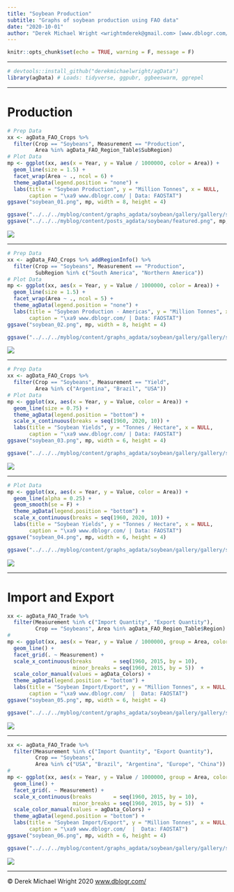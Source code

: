 ```yaml
---
title: "Soybean Production"
subtitle: "Graphs of soybean production using FAO data"
date: "2020-10-01"
author: "Derek Michael Wright <wrightmderek@gmail.com> [www.dblogr.com/](https://dblogr.com/) [-Image Gallery-](https://dblogr.com/graphs_agdata/soybean/)"
---
```


```r
knitr::opts_chunk$set(echo = TRUE, warning = F, message = F)
```

---

```r
# devtools::install_github("derekmichaelwright/agData")
library(agData) # Loads: tidyverse, ggpubr, ggbeeswarm, ggrepel
```

---

# Production

```r
# Prep Data
xx <- agData_FAO_Crops %>% 
  filter(Crop == "Soybeans", Measurement == "Production",
         Area %in% agData_FAO_Region_Table$SubRegion) 
# Plot Data
mp <- ggplot(xx, aes(x = Year, y = Value / 1000000, color = Area)) + 
  geom_line(size = 1.5) + 
  facet_wrap(Area ~ ., ncol = 6) +
  theme_agData(legend.position = "none") +
  labs(title = "Soybean Production", y = "Million Tonnes", x = NULL,
       caption = "\xa9 www.dblogr.com/ | Data: FAOSTAT")
ggsave("soybean_01.png", mp, width = 8, height = 4)
```

```r
ggsave("../../../myblog/content/graphs_agdata/soybean/gallery/gallery/soybean_01.png", mp, width = 8, height = 4)
ggsave("../../../myblog/content/posts_agdata/soybean/featured.png", mp, width = 8, height = 4)
```

![](soybean_01.png)

---

```r
# Prep Data
xx <- agData_FAO_Crops %>% addRegionInfo() %>%
  filter(Crop == "Soybeans", Measurement == "Production",
         SubRegion %in% c("South America", "Northern America")) 
# Plot Data
mp <- ggplot(xx, aes(x = Year, y = Value / 1000000, color = Area)) + 
  geom_line(size = 1.5) + 
  facet_wrap(Area ~ ., ncol = 5) +
  theme_agData(legend.position = "none") +
  labs(title = "Soybean Production - Americas", y = "Million Tonnes", x = NULL,
       caption = "\xa9 www.dblogr.com/ | Data: FAOSTAT")
ggsave("soybean_02.png", mp, width = 8, height = 4)
```

```r
ggsave("../../../myblog/content/graphs_agdata/soybean/gallery/gallery/soybean_02.png", mp, width = 8, height = 4)
```

![](soybean_02.png)

---

```r
# Prep Data
xx <- agData_FAO_Crops %>% 
  filter(Crop == "Soybeans", Measurement == "Yield",
         Area %in% c("Argentina", "Brazil", "USA")) 
# Plot Data
mp <- ggplot(xx, aes(x = Year, y = Value, color = Area)) + 
  geom_line(size = 0.75) + 
  theme_agData(legend.position = "bottom") +
  scale_x_continuous(breaks = seq(1960, 2020, 10)) +
  labs(title = "Soybean Yields", y = "Tonnes / Hectare", x = NULL,
       caption = "\xa9 www.dblogr.com/ | Data: FAOSTAT")
ggsave("soybean_03.png", mp, width = 6, height = 4)
```

```r
ggsave("../../../myblog/content/graphs_agdata/soybean/gallery/gallery/soybean_03.png", mp, width = 6, height = 4)
```

![](soybean_03.png)

---

```r
# Plot Data
mp <- ggplot(xx, aes(x = Year, y = Value, color = Area)) + 
  geom_line(alpha = 0.25) + 
  geom_smooth(se = F) + 
  theme_agData(legend.position = "bottom") +
  scale_x_continuous(breaks = seq(1960, 2020, 10)) +
  labs(title = "Soybean Yields", y = "Tonnes / Hectare", x = NULL,
       caption = "\xa9 www.dblogr.com/ | Data: FAOSTAT")
ggsave("soybean_04.png", mp, width = 6, height = 4)
```

```r
ggsave("../../../myblog/content/graphs_agdata/soybean/gallery/gallery/soybean_04.png", mp, width = 6, height = 4)
```

![](soybean_04.png)

---

# Import and Export

```r
xx <- agData_FAO_Trade %>%
  filter(Measurement %in% c("Import Quantity", "Export Quantity"),
         Crop == "Soybeans", Area %in% agData_FAO_Region_Table$Region)
#
mp <- ggplot(xx, aes(x = Year, y = Value / 1000000, group = Area, color = Area)) + 
  geom_line() + 
  facet_grid(. ~ Measurement) +
  scale_x_continuous(breaks       = seq(1960, 2015, by = 10),
                     minor_breaks = seq(1960, 2015, by = 5))  +
  scale_color_manual(values = agData_Colors) +
  theme_agData(legend.position = "bottom") + 
  labs(title = "Soybean Import/Export", y = "Million Tonnes", x = NULL,
       caption = "\xa9 www.dblogr.com/  |  Data: FAOSTAT")
ggsave("soybean_05.png", mp, width = 6, height = 4)
```

```r
ggsave("../../../myblog/content/graphs_agdata/soybean/gallery/gallery/soybean_05.png", mp, width = 6, height = 4)
```

![](soybean_05.png)

---

```r
xx <- agData_FAO_Trade %>%
  filter(Measurement %in% c("Import Quantity", "Export Quantity"),
         Crop == "Soybeans", 
         Area %in% c("USA", "Brazil", "Argentina", "Europe", "China"))
#
mp <- ggplot(xx, aes(x = Year, y = Value / 1000000, group = Area, color = Area)) + 
  geom_line() + 
  facet_grid(. ~ Measurement) +
  scale_x_continuous(breaks       = seq(1960, 2015, by = 10),
                     minor_breaks = seq(1960, 2015, by = 5))  +
  scale_color_manual(values = agData_Colors) +
  theme_agData(legend.position = "bottom") + 
  labs(title = "Soybean Import/Export", y = "Million Tonnes", x = NULL,
       caption = "\xa9 www.dblogr.com/  |  Data: FAOSTAT")
ggsave("soybean_06.png", mp, width = 6, height = 4)
```

```r
ggsave("../../../myblog/content/graphs_agdata/soybean/gallery/gallery/soybean_06.png", mp, width = 6, height = 4)
```

![](soybean_06.png)

---

&copy; Derek Michael Wright 2020 [www.dblogr.com/](https://dblogr.netlify.com/)